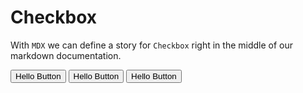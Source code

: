 
<Meta title="Button" component={Button}/>

# Checkbox

With `MDX` we can define a story for `Checkbox` right in the middle of our
markdown documentation.


<Preview>
  <Story name="Default">
    <div>
      <Button type="primary">Hello Button</Button>
      <Button type="success">Hello Button</Button>
      <Button>Hello Button</Button>
    </div>
  </Story>
</Preview>

<div>
  <Props of={Button} />
</div>
